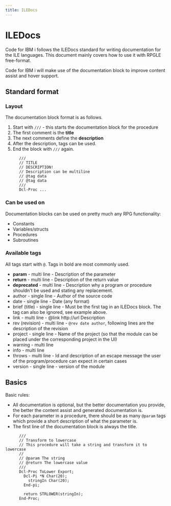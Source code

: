 ```yaml
---
title: ILEDocs
---
```


# ILEDocs

Code for IBM i follows the ILEDocs standard for writing documentation for the ILE languages. This document mainly covers how to use it with RPGLE free-format.

Code for IBM i will make use of the documentation block to improve content assist and hover support.

## Standard format

### Layout

The documentation block format is as follows.

1. Start with `///` - this starts the documentation block for the procedure
2. The first comment is the **title**
3. The next comments define the **description**
4. After the description, tags can be used.
5. End the block with `///` again.

```RPGLE
      ///
      // TITLE
      // DESCRIPTION!
      // Description can be multiline
      // @tag data
      // @tag data
      ///
      Dcl-Proc ...
```

### Can be used on

Documentation blocks can be used on pretty much any RPG functionality:

* Constants
* Variables/structs
* Procedures
* Subroutines

### Available tags

All tags start with `@`. Tags in bold are most commonly used.

* **param** - multi line - Description of the parameter
* **return** - multi line - Description of the return value
* **deprecated** - multi line - Description why a program or procedure shouldn't be used and stating any replacement.
* author - single line - Author of the source code
* date - single line - Date (any format)
* brief (title) - single line - Must be the first tag in an ILEDocs block. The tag can also be ignored, see example above.
* link - multi line - @link http://url Description
* rev (revision) - multi line - `@rev date author`, following lines are the description of the revision
* project - single line - Name of the project (so that the module can be placed under the corresponding project in the UI)
* warning - multi line
* info - multi line
* throws - multi line - Id and description of an escape message the user of the program/procedure can expect in certain cases
* version - single line - version of the module

## Basics

Basic rules:

* All documentation is optional, but the better documentation you provide, the better the content assist and generated documentation is.
* For each parameter in a procedure, there should be as many `@param` tags which provide a short description of what the parameter is. 
* The first line of the documentation block is always the title.

```RPGLE
      ///
      // Transform to lowercase
      // This procedure will take a string and transform it to lowercase
      //
      // @param The string
      // @return The lowercase value
      ///
      Dcl-Proc ToLower Export;
        Dcl-Pi *N Char(20);
          stringIn Char(20);
        End-pi;

        return STRLOWER(stringIn);
      End-Proc;
```